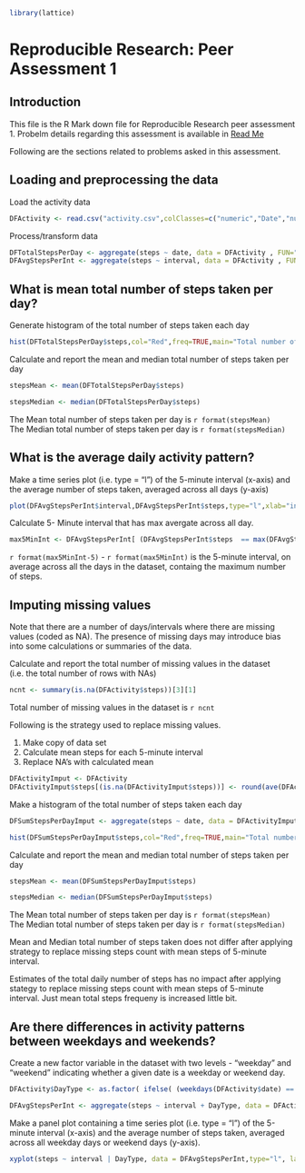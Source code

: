 ```r

library(lattice)

```


# Reproducible Research: Peer Assessment 1


## Introduction
This file is the R Mark down file for Reproducible Research peer assessment 1. Probelm details regarding this assessment is available in [Read Me]("https://github.com/vinaykk/RepData_PeerAssessment1/blob/master/README.md") 

Following are the sections related to problems asked in this assessment. 

## Loading and preprocessing the data

Load the activity data
```r

DFActivity <- read.csv("activity.csv",colClasses=c("numeric","Date","numeric"))

```
Process/transform data
```r

DFTotalStepsPerDay <- aggregate(steps ~ date, data = DFActivity , FUN="sum")
DFAvgStepsPerInt <- aggregate(steps ~ interval, data = DFActivity , FUN="mean")

```


## What is mean total number of steps taken per day?

Generate histogram of the total number of steps taken each day
```r

hist(DFTotalStepsPerDay$steps,col="Red",freq=TRUE,main="Total number of steps taken each day",xlab="Total Steps")

```

Calculate and report the mean and median total number of steps taken per day
```r

stepsMean <- mean(DFTotalStepsPerDay$steps)

stepsMedian <- median(DFTotalStepsPerDay$steps)

```

The Mean total number of steps taken per day is `r format(stepsMean)`    
The Median total number of steps taken per day is `r format(stepsMedian)`

## What is the average daily activity pattern?

Make a time series plot (i.e. type = "l") of the 5-minute interval (x-axis) and the average number of steps taken, averaged across all days (y-axis)

```r

plot(DFAvgStepsPerInt$interval,DFAvgStepsPerInt$steps,type="l",xlab="interval",ylab="Avg Steps" ,main="Average Steps Taken per interval")

````

Calculate 5- Minute interval that has max avergate across all day. 
```r

max5MinInt <- DFAvgStepsPerInt[ (DFAvgStepsPerInt$steps  == max(DFAvgStepsPerInt$steps)),]$interval

```

`r format(max5MinInt-5)` - `r format(max5MinInt)` is the 5-minute interval, on average across all the days in the dataset, containg the maximum number of steps.

## Imputing missing values
Note that there are a number of days/intervals where there are missing values (coded as NA). The presence of missing days may introduce bias into some calculations or summaries of the data.

Calculate and report the total number of missing values in the dataset (i.e. the total number of rows with NAs)

```r

ncnt <- summary(is.na(DFActivity$steps))[3][1]

```
Total number of missing values in the dataset is `r ncnt`

Following is the strategy used to replace missing values. 

1. Make copy of data set
2. Calculate mean steps for each  5-minute interval 
3. Replace NA's with calculated mean

```r

DFActivityImput <- DFActivity
DFActivityImput$steps[(is.na(DFActivityImput$steps))] <- round(ave(DFActivityImput$steps, DFActivityImput$interval, FUN = function(x) mean(x, na.rm=T) )[(is.na(DFActivityImput$steps))])

```

Make a histogram of the total number of steps taken each day
```r

DFSumStepsPerDayImput <- aggregate(steps ~ date, data = DFActivityImput , FUN="sum")

hist(DFSumStepsPerDayImput$steps,col="Red",freq=TRUE,main="Total number of steps taken each day",xlab="Total Steps")

```

Calculate and report the mean and median total number of steps taken per day
```r

stepsMean <- mean(DFSumStepsPerDayImput$steps)

stepsMedian <- median(DFSumStepsPerDayImput$steps)

```

The Mean total number of steps taken per day is `r format(stepsMean)`  
The Median total number of steps taken per day is `r format(stepsMedian)`

Mean and Median total number of steps taken does not differ after applying strategy to replace missing steps count with mean steps of 5-minute interval.

Estimates of the total daily number of steps has no impact after applying stategy to replace missing steps count with mean steps of 5-minute interval. Just mean total steps frequeny is increased little bit.


## Are there differences in activity patterns between weekdays and weekends?

Create a new factor variable in the dataset with two levels - "weekday" and "weekend" indicating whether a given date is a weekday or weekend day.

```r

DFActivity$DayType <- as.factor( ifelse( (weekdays(DFActivity$date) == "Sunday" | weekdays(DFActivity$date) == "Saturday"),"weekday","weekend" ))

DFAvgStepsPerInt <- aggregate(steps ~ interval + DayType, data = DFActivity , FUN="mean")
```

Make a panel plot containing a time series plot (i.e. type = "l") of the 5-minute interval (x-axis) and the average number of steps taken, averaged across all weekday days or weekend days (y-axis). 

```r

xyplot(steps ~ interval | DayType, data = DFAvgStepsPerInt,type="l", layout = c(1,2), ylab="Number of Steps", xlab="Interval" )


```

